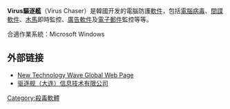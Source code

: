 {{noteTA
|G1=IT
}}
{{Infobox Software|
 name = Virus Chaser
|logo=[[File:Virus_Chaser_logo.jpg|300px]]
|screenshot = [[File:Vc5a.PNG|300px]]
|caption = [http://www.viruschaser.com Virus Chaser 5.0a]
|developer = New Technology Wave Incorporated
|latest_release_version = 5.0a
|latest_release_date =  2005年11月
|operating_system = [[Microsoft_Windows|Microsoft Windows]]
|genre = [[殺毒軟體|殺毒軟體]]
|license = [[專有軟件|專有]]
|website = [http://www.virusdesk.com/ New Technology Wave Global Web page]
}}

'''Virus驅逐艦'''（Virus Chaser）是韓國开发的電腦防護[[軟件|軟件]]，包括[[電腦病毒|電腦病毒]]、[[間諜軟件|間諜軟件]]、[[木馬|木馬]]即時監控、[[廣告軟件|廣告軟件]]及[[電子郵件|電子郵件]]監控等等。

合適作業系統：Microsoft Windows

==外部链接==
* [https://web.archive.org/web/20070504220644/http://www.viruschaser.com/ New Technology Wave Global Web Page]
* [http://www.vccn.com.cn/ 驱逐舰（大连）信息技术有限公司] {{Wayback|url=http://www.vccn.com.cn/ |date=20210124063856 }}

[[Category:殺毒軟體|Category:殺毒軟體]]
